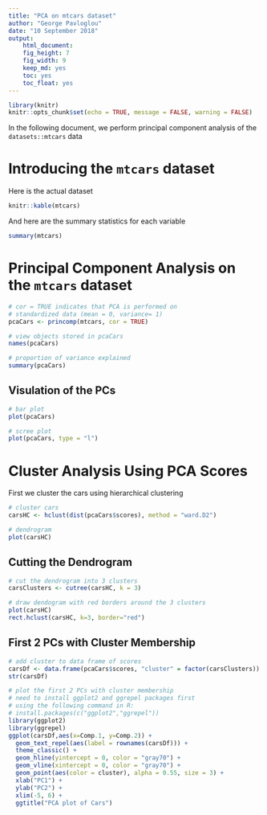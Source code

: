 ```yaml
---
title: "PCA on mtcars dataset"
author: "George Pavloglou"
date: "10 September 2018"
output:
    html_document:
    fig_height: 7
    fig_width: 9
    keep_md: yes
    toc: yes
    toc_float: yes
---
```


```r
library(knitr)
knitr::opts_chunk$set(echo = TRUE, message = FALSE, warning = FALSE)

```

In the following document, we perform principal component analysis of the `datasets::mtcars` data

# Introducing the `mtcars` dataset

Here is the actual dataset

```r
knitr::kable(mtcars)
```

And here are the summary statistics for each variable

```r
summary(mtcars)
```



# Principal Component Analysis on the `mtcars` dataset

```r
# cor = TRUE indicates that PCA is performed on 
# standardized data (mean = 0, variance= 1)
pcaCars <- princomp(mtcars, cor = TRUE)

# view objects stored in pcaCars
names(pcaCars)

# proportion of variance explained
summary(pcaCars)
```

## Visulation of the PCs

```r
# bar plot
plot(pcaCars)

# scree plot
plot(pcaCars, type = "l")

```


# Cluster Analysis Using PCA Scores

First we cluster the cars using hierarchical clustering

```r
# cluster cars
carsHC <- hclust(dist(pcaCars$scores), method = "ward.D2")

# dendrogram
plot(carsHC)

```


## Cutting the Dendrogram

```r
# cut the dendrogram into 3 clusters
carsClusters <- cutree(carsHC, k = 3)

# draw dendogram with red borders around the 3 clusters 
plot(carsHC)
rect.hclust(carsHC, k=3, border="red")
```


## First 2 PCs with Cluster Membership

```r
# add cluster to data frame of scores
carsDf <- data.frame(pcaCars$scores, "cluster" = factor(carsClusters))
str(carsDf)

# plot the first 2 PCs with cluster membership
# need to install ggplot2 and ggrepel packages first
# using the following command in R: 
# install.packages(c("ggplot2","ggrepel"))
library(ggplot2)
library(ggrepel)
ggplot(carsDf,aes(x=Comp.1, y=Comp.2)) +
  geom_text_repel(aes(label = rownames(carsDf))) +
  theme_classic() +
  geom_hline(yintercept = 0, color = "gray70") +
  geom_vline(xintercept = 0, color = "gray70") +
  geom_point(aes(color = cluster), alpha = 0.55, size = 3) +
  xlab("PC1") +
  ylab("PC2") + 
  xlim(-5, 6) + 
  ggtitle("PCA plot of Cars")
```

